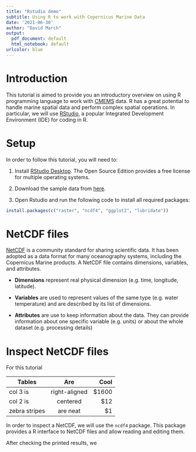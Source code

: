 ```yaml
---
title: "Rstudio demo"
subtitle: Using R to work with Copernicus Marine Data
date: '2021-06-30'
author: "David March"
output:
  pdf_document: default
  html_notebook: default
urlcolor: blue
---
```


# Introduction

This tutorial is aimed to provide you an introductory overview on using R programming language to work with [CMEMS](https://marine.copernicus.eu/) data. R has a great potential to handle marine spatial data and perform complex spatial operations. In particular, we will use [RStudio](https://www.rstudio.com/), a popular Integrated Development Environment (IDE) for coding in R.


# Setup

In order to follow this tutorial, you will need to:

1. Install [RStudio Desktop](https://www.rstudio.com/). The Open Source Edition provides a free license for multiple operating systems.

2. Download the sample data from [here](https://www.rstudio.com/).

3. Open Rstudio and run the following code to install all required packages:

```r
install.packages(c("raster", "ncdf4", "ggplot2", "lubridate"))
```

# NetCDF files

[NetCDF](https://www.unidata.ucar.edu/software/netcdf/) is a community standard for sharing scientific data. It has been adopted as a data format for many oceanography systems, including the Copernicus Marine products. A NetCDF file contains dimensions, variables, and attributes.

* **Dimensions** represent real physical dimension (e.g. time, longitude, latitude).

* **Variables** are used to represent values of the same type (e.g. water temperature) and are described by its list of dimensions.

* **Attributes** are use to keep information about the data. They can provide information about one specific variable (e.g. units) or about the whole dataset (e.g. processing details)



# Inspect NetCDF files

For this tutorial 


| Tables        | Are           | Cool  |
| ------------- |:-------------:| -----:|
| col 3 is      | right-aligned | $1600 |
| col 2 is      | centered      |   $12 |
| zebra stripes | are neat      |    $1 |



In order to inspect a NetCDF, we will use the `ncdf4` package. This package provides a R interface to NetCDF files and allow reading and editing them.


After checking the printed results, we 




